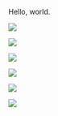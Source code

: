 Hello, world.

![](/static/img-1.jpg)

![](/static/img-2.jpg)

![](/static/img-3.jpg)

![](/static/img-4.jpg)

![](/static/img-5.jpg)

![](/static/img-6.jpg)

